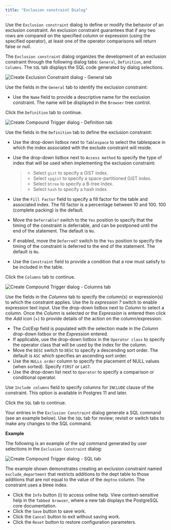 ```yaml
---
title: "Exclusion constraint Dialog"
---
```


<div id="exclusion_constraint_dialog" class="registered_link"></div>


Use the `Exclusion constraint` dialog to define or modify the behavior of an exclusion constraint. An exclusion constraint guarantees that if any two rows are compared on the specified column or expression (using the specified operator), at least one of the operator comparisons will return false or null.

The `Exclusion constraint` dialog organizes the development of an exclusion constraint through the following dialog tabs: `General`, `Definition`, and `Columns`. The `SQL` tab displays the SQL code generated by dialog selections.

![Create Exclusion Constraint dialog - General tab](../../images/exclusion_constraint_general.png)

Use the fields in the `General` tab to identify the exclusion constraint:

-   Use the `Name` field to provide a descriptive name for the exclusion constraint. The name will be displayed in the `Browser` tree control.

Click the `Definition` tab to continue.

![Create Compound Trigger dialog - Definition tab](../../images/exclusion_constraint_definition.png)

Use the fields in the `Definition` tab to define the exclusion constraint:

-   Use the drop-down listbox next to `Tablespace` to select the tablespace in which the index associated with the exclude constraint will reside.

-   Use the drop-down listbox next to `Access method` to specify the type of index that will be used when implementing the exclusion constraint:

    > -   Select `gist` to specify a GiST index.
    > -   Select `spgist` to specify a space-partitioned GiST index.
    > -   Select `btree` to specify a B-tree index.
    > -   Select `hash` to specify a hash index.

-   Use the `Fill Factor` field to specify a fill factor for the table and associated index. The fill factor is a percentage between 10 and 100. 100 (complete packing) is the default.

-   Move the `Deferrable?` switch to the `Yes` position to specify that the timing of the constraint is deferrable, and can be postponed until the end of the statement. The default is `No`.

-   If enabled, move the `Deferred?` switch to the `Yes` position to specify the timing of the constraint is deferred to the end of the statement. The default is `No`.

-   Use the `Constraint` field to provide a condition that a row must satisfy to be included in the table.

Click the `Columns` tab to continue.

![Create Compound Trigger dialog - Columns tab](../../images/exclusion_constraint_columns.png)

Use the fields in the *Columns* tab to specify the column(s) or expression(s) to which the constraint applies. Use the *Is expression ?* switch to enable expression text input. Use the drop-down listbox next to *Column* to select a column. Once the *Column* is selected or the *Expression* is entered then click the *Add* icon (+) to provide details of the action on the column/expression:

-   The *Col/Exp* field is populated with the selection made in the *Column* drop-down listbox or the *Expression* entered.
-   If applicable, use the drop-down listbox in the `Operator class` to specify the operator class that will be used by the index for the column.
-   Move the `DESC` switch to `DESC` to specify a descending sort order. The default is `ASC` which specifies an ascending sort order.
-   Use the `NULLs order` column to specify the placement of NULL values (when sorted). Specify `FIRST` or `LAST`.
-   Use the drop-down list next to `Operator` to specify a comparison or conditional operator.

Use `Include columns` field to specify columns for `INCLUDE` clause of the constraint. This option is available in Postgres 11 and later.

Click the `SQL` tab to continue.

Your entries in the `Exclusion Constraint` dialog generate a SQL command (see an example below). Use the `SQL` tab for review; revisit or switch tabs to make any changes to the SQL command.

**Example**

The following is an example of the sql command generated by user selections in the `Exclusion Constraint` dialog:

![Create Compound Trigger dialog - SQL tab](../../images/exclusion_constraint_sql.png)

The example shown demonstrates creating an exclusion constraint named `exclude_department` that restricts additions to the dept table to those additions that are not equal to the value of the `deptno` column. The constraint uses a btree index.

-   Click the `Info` button (i) to access online help. View context-sensitive help in the `Tabbed browser`, where a new tab displays the PostgreSQL core documentation.
-   Click the `Save` button to save work.
-   Click the `Cancel` button to exit without saving work.
-   Click the `Reset` button to restore configuration parameters.
